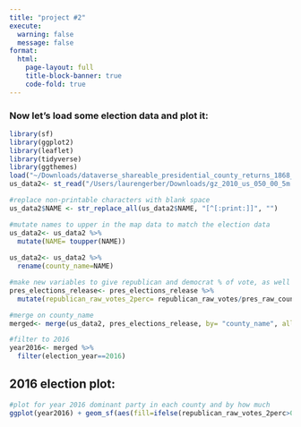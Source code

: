 ```yaml
---
title: "project #2"
execute: 
  warning: false
  message: false
format:
  html:
    page-layout: full
    title-block-banner: true
    code-fold: true 
---
```


### Now let's load some election data and plot it:

```r
library(sf)
library(ggplot2)
library(leaflet)
library(tidyverse)
library(ggthemes)
load("~/Downloads/dataverse_shareable_presidential_county_returns_1868_2020.Rdata")
us_data2<- st_read("/Users/laurengerber/Downloads/gz_2010_us_050_00_5m.json", quiet=TRUE)

#replace non-printable characters with blank space
us_data2$NAME <- str_replace_all(us_data2$NAME, "[^[:print:]]", "")
```

```r
#mutate names to upper in the map data to match the election data 
us_data2<- us_data2 %>% 
  mutate(NAME= toupper(NAME)) 
  
us_data2<- us_data2 %>% 
  rename(county_name=NAME)     

#make new variables to give republican and democrat % of vote, as well as statements to take the republican/democrat vote if over 50% 
pres_elections_release<- pres_elections_release %>% 
  mutate(republican_raw_votes_2perc= republican_raw_votes/pres_raw_county_vote_totals_two_party) %>% mutate(democratic_raw_votes_2perc= 1-republican_raw_votes_2perc) %>% mutate(republican_excess=ifelse(republican_raw_votes_2perc>0.5, republican_raw_votes_2perc-0.5, 0), democrat_excess= ifelse(democratic_raw_votes_2perc>0.5, democratic_raw_votes_2perc-0.5, 0), dominantparty= ifelse(republican_raw_votes_2perc > democratic_raw_votes_2perc, "Republican", "Democrat"))
```

```r
#merge on county_name 
merged<- merge(us_data2, pres_elections_release, by= "county_name", all=TRUE) 
```

```r
#filter to 2016 
year2016<- merged %>% 
  filter(election_year==2016)
```

## 2016 election plot: 

```r
#plot for year 2016 dominant party in each county and by how much 
ggplot(year2016) + geom_sf(aes(fill=ifelse(republican_raw_votes_2perc>0.5, republican_excess, -democrat_excess)))+ scale_fill_gradient2(low="blue", mid="white", high="red", midpoint=0, name="Vote over 50% ")

```
